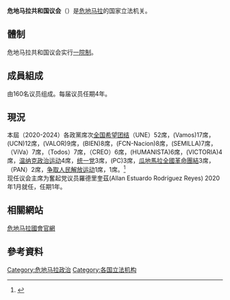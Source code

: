 {{NoteTA
|1=zh-tw:阿爾瓦羅·恩里克·阿爾蘇·艾斯科巴;zh-cn:阿尔瓦罗·恩里克·阿尔苏·埃斯科瓦尔;
}}
'''危地马拉共和国议会'''（{{lang-es|Congreso de la República de Guatemala}}）是[[危地马拉|危地马拉]]的国家立法机关。
==體制==
危地马拉共和国议会实行[[一院制|一院制]]。

==成員組成==
由160名议员组成。每届议员任期4年。

==現況==
{{See also|{{link-en|2019年瓜地馬拉大選|2019 Guatemalan general election}}}}
本屆（2020-2024）各政黨席次[[全国希望团结|全国希望团结]]（UNE）52席，{{link-en|奮起黨|Vamos (Guatemala)}}(Vamos)17席，{{link-en|全國改變聯盟|National Change Union}}(UCN)12席，{{link-en|價值黨|Valor (political party)}}(VALOR)9席，{{link-en|國家福利黨|Bienestar Nacional (political party)}}(BIEN)8席，{{link-en|國家聚合陣線黨|National Convergence Front}}(FCN-Nacion)8席，{{link-en|種子運動黨|Semilla (political party)}}(SEMILLA)7席，{{link-en|價值遠景黨|Vision with Values}}（ViVa）7席，{{link-en|全民党（危地马拉）|Todos (political party)|全民党}}（Todos）7席，{{link-en|承諾革新秩序黨|Commitment, Renewal and Order}}（CREO）6席，{{link-en|人道主義黨|Humanist Party of Guatemala}}(HUMANISTA)6席，{{link-en|勝利黨|Victory (political party)}}(VICTORIA)4席，[[温纳克政治运动|温纳克政治运动]]4席，[[统一党_(危地马拉)|统一党]]3席，{{link-en|公民繁榮黨|Citizen Prosperity}}(PC)3席，[[瓜地馬拉全國革命團結|瓜地馬拉全國革命團結]]3席，{{link-en|全國先鋒黨|National Advancement Party}}（PAN）2席，[[争取人民解放运动|争取人民解放运动]]1席，{{link-en|Podemos黨|Podemos (Guatemala)}}1席。<ref>{{cite web|url=https://www.congreso.gob.gt/bloques_grafica|title=Gráfica Bloques dentro del Congreso.|publisher=瓜地馬拉共和国议会官方网站|accessdate=2020-01-15|archive-date=2021-02-03|archive-url=https://web.archive.org/web/20210203061607/https://www.congreso.gob.gt/bloques_grafica|dead-url=no}}</ref><br>
现任议会主席为奮起党议员羅德里奎茲(Allan Estuardo Rodríguez Reyes) 2020年1月就任，任期1年。

==相關網站==
[https://www.congreso.gob.gt/  危地马拉國會官網] {{Wayback|url=https://www.congreso.gob.gt/ |date=20210218052341 }}{{es}}

==參考資料==
{{reflist}}
{{美洲题目|议会}}

[[Category:危地马拉政治|Category:危地马拉政治]]
[[Category:各国立法机构|Category:各国立法机构]]